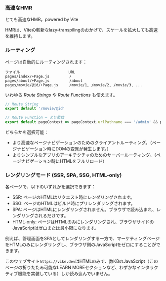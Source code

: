 
### 高速なHMR

とても高速なHMR。powered by Vite <ViteLogo />

HMRは、Viteの斬新なlazy-transpilingのおかげで、スケールを拡大しても高速を維持します。

### ルーティング

ページは自動的にルーティングされます：

```
ファイル                      URL
pages/index/+Page.js         /
pages/about/+Page.js         /about
pages/movie/@id/+Page.js     /movie/1, /movie/2, /movie/3, ...
```

いわゆる _Route Strings_ や _Route Functions_ も使えます。

```js
// Route String
export default '/movie/@id'

// Route Function — より柔軟
export default pageContext => pageContext.urlPathname === '/admin' && pageContext.isAdmin
```

どちらかを選択可能：

- より高速なページナビゲーションのためのクライアントルーティング。（ページナビゲーション時にDOMの変異が発生します。）
- よりシンプルなアプリのアーキテクチャのためのサーバールーティング。（ページナビゲーション時にHTMLをフルリロード）

### レンダリングモード (SSR, SPA, SSG, HTML-only)

各ページで、以下のいずれかを選択できます：

- SSR: ページのHTMLはリクエスト時にレンダリングされます。
- SSG: ページのHTMLはビルド時にプリレンダリングされます。
- SPA: ページはHTMLにレンダリングされません。ブラウザで読み込まれ、レンダリングされるだけです。
- HTML-only: ページはHTMLのみにレンダリングされ、ブラウザサイドのJavaScriptはゼロまたは最小限になります。

例えば、管理画面をSPAとしてレンダリングする一方で、マーケティングページをHTMLのみにレンダリングし、ブラウザ側のJavaScriptをゼロにすることができます。

このウェブサイト`https://vike.dev`はHTMLのみで、数KBのJavaScript（このページの折りたたみ可能なLEARN MOREセクションなど、わずかなインタラクティブ機能を実装している）しか読み込んでいません。
